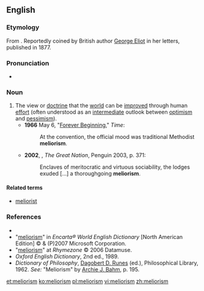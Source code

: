 ==English==
===Etymology===
From {{etyl|la|en}} {{term|melior||better|lang=la}} {{suffix||ism}}. Reportedly coined by British author [[w:George Eliot|George Eliot]] in her letters, published in 1877.

===Pronunciation===
*{{a|UK}} {{IPA|/ˈmiːlɪəɹɪz(ə)m/}}

===Noun===
{{en-noun}}

# The view or [[doctrine]] that the [[world]] can be [[improve]]d through human [[effort]] (often understood as an [[intermediate]] outlook between [[optimism]] and [[pessimism]]). {{defdate|from 19th c.}}
#*'''1966''' May 6, "[http://www.time.com/time/magazine/article/0,9171,901869,00.html Forever Beginning]," ''Time'':
#*: At the convention, the official mood was traditional Methodist '''meliorism'''.
#*'''2002''', {{w|Colin Jones (historian)|Colin Jones}}, ''The Great Nation'', Penguin 2003, p. 371:
#*:Enclaves of meritocratic and virtuous sociability, the lodges exuded [...] a thoroughgoing '''meliorism'''.
 
====Related terms====
* [[meliorist]]

===References===
* {{R:Dictionary.com}}
* "[http://encarta.msn.com/dictionary_/meliorism.html meliorism]" in ''Encarta® World English Dictionary'' [North American Edition] © & (P)2007 Microsoft Corporation.
* "[http://www.rhymezone.com/r/rhyme.cgi?Word=meliorism meliorism]" at ''Rhymezone'' © 2006 Datamuse.
* ''Oxford English Dictionary'', 2nd ed., 1989.
* ''Dictionary of Philosophy'', [[w:Dagobert D. Runes|Dagobert D. Runes]] (ed.), Philosophical Library, 1962. ''See:'' "Meliorism" by [[w:Archie J. Bahm|Archie J. Bahm]], p. 195.

[[et:meliorism]]
[[ko:meliorism]]
[[pl:meliorism]]
[[vi:meliorism]]
[[zh:meliorism]]
